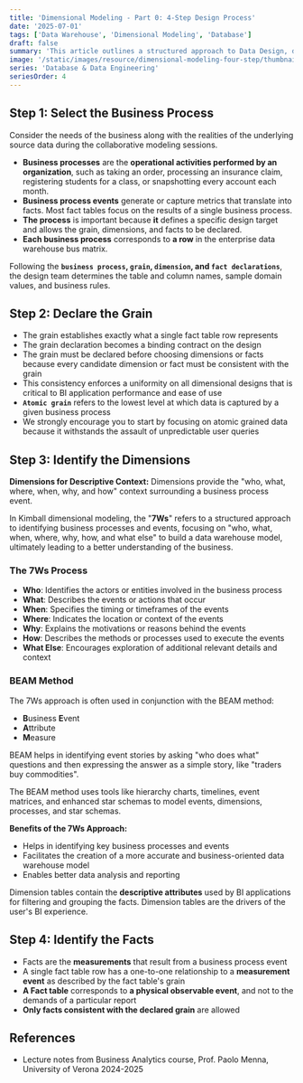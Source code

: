 ```yaml
---
title: 'Dimensional Modeling - Part 0: 4-Step Design Process'
date: '2025-07-01'
tags: ['Data Warehouse', 'Dimensional Modeling', 'Database']
draft: false
summary: 'This article outlines a structured approach to Data Design, detailing essential steps for creating effective data models that align with business needs. It covers gathering business requirements, conducting collaborative workshops, and following the Four-Step Dimensional Design Process. The article also features a use case for modeling data in a Fast Food outlet and discusses managing changes in dimension data using Slowly Changing Dimensions (SCDs).'
image: '/static/images/resource/dimensional-modeling-four-step/thumbnail.png'
series: 'Database & Data Engineering'
seriesOrder: 4
---
```


<TOCInline toc={props.toc} asDisclosure toHeading={3} />

## Step 1: Select the Business Process

Consider the needs of the business along with the realities of the underlying source data during the collaborative modeling sessions.

- **Business processes** are the **operational activities performed by an organization**, such as taking an order, processing an insurance claim, registering students for a class, or snapshotting every account each month.
- **Business process events** generate or capture metrics that translate into facts. Most fact tables focus on the results of a single business process.
- **The process** is important because **it** defines a specific design target and allows the grain, dimensions, and facts to be declared.
- **Each business process** corresponds to **a row** in the enterprise data warehouse bus matrix.

Following the **`business process`, `grain`, `dimension`, and `fact declarations`**, the design team determines the table and column names, sample domain values, and business rules.

## Step 2: Declare the Grain

- The grain establishes exactly what a single fact table row represents
- The grain declaration becomes a binding contract on the design
- The grain must be declared before choosing dimensions or facts because every candidate dimension or fact must be consistent with the grain
- This consistency enforces a uniformity on all dimensional designs that is critical to BI application performance and ease of use
- **`Atomic grain`** refers to the lowest level at which data is captured by a given business process
- We strongly encourage you to start by focusing on atomic grained data because it withstands the assault of unpredictable user queries

## Step 3: Identify the Dimensions

**Dimensions for Descriptive Context:** Dimensions provide the "who, what, where, when, why, and how" context surrounding a business process event.

In Kimball dimensional modeling, the "**7Ws**" refers to a structured approach to identifying business processes and events, focusing on "who, what, when, where, why, how, and what else" to build a data warehouse model, ultimately leading to a better understanding of the business.

### The 7Ws Process

- **Who**: Identifies the actors or entities involved in the business process
- **What**: Describes the events or actions that occur
- **When**: Specifies the timing or timeframes of the events
- **Where**: Indicates the location or context of the events
- **Why**: Explains the motivations or reasons behind the events
- **How**: Describes the methods or processes used to execute the events
- **What Else**: Encourages exploration of additional relevant details and context

### BEAM Method

The 7Ws approach is often used in conjunction with the BEAM method:

- **B**usiness **E**vent
- **A**ttribute
- **M**easure

BEAM helps in identifying event stories by asking "who does what" questions and then expressing the answer as a simple story, like "traders buy commodities".

The BEAM method uses tools like hierarchy charts, timelines, event matrices, and enhanced star schemas to model events, dimensions, processes, and star schemas.

**Benefits of the 7Ws Approach:**

- Helps in identifying key business processes and events
- Facilitates the creation of a more accurate and business-oriented data warehouse model
- Enables better data analysis and reporting

Dimension tables contain the **descriptive attributes** used by BI applications for filtering and grouping the facts. Dimension tables are the drivers of the user's BI experience.

## Step 4: Identify the Facts

- Facts are the **measurements** that result from a business process event
- A single fact table row has a one-to-one relationship to a **measurement event** as described by the fact table's grain
- **A Fact table** corresponds to **a physical observable event**, and not to the demands of a particular report
- **Only facts consistent with the declared grain** are allowed

## References

- Lecture notes from Business Analytics course, Prof. Paolo Menna, University of Verona 2024-2025
